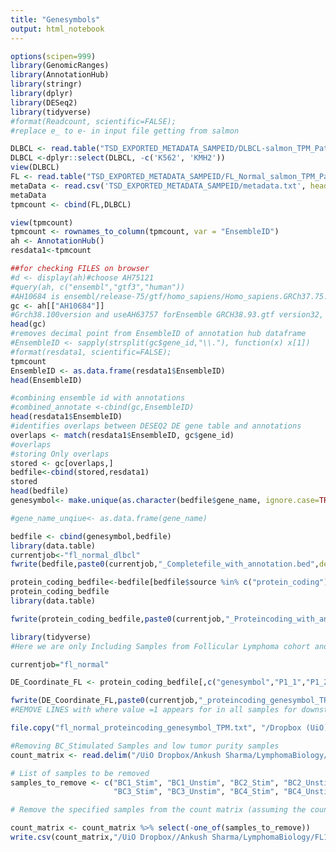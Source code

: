 ```yaml
---
title: "Genesymbols"
output: html_notebook
---
```


```r
options(scipen=999)
library(GenomicRanges)
library(AnnotationHub)
library(stringr)
library(dplyr)
library(DESeq2)
library(tidyverse)
#format(Readcount, scientific=FALSE);
#replace e_ to e- in input file getting from salmon

DLBCL <- read.table("TSD_EXPORTED_METADATA_SAMPEID/DLBCL-salmon_TPM_Patiendsampleid.txt", header=TRUE, sep = "\t", row.names = 1)
DLBCL <-dplyr::select(DLBCL, -c('K562', 'KMH2'))
view(DLBCL)
FL <- read.table("TSD_EXPORTED_METADATA_SAMPEID/FL_Normal_salmon_TPM_Patiendsampleid.txt", header=TRUE, sep = "\t", row.names = 1)
metaData <- read.csv('TSD_EXPORTED_METADATA_SAMPEID/metadata.txt', header = TRUE, sep = "\t")
metaData
tpmcount <- cbind(FL,DLBCL)

view(tpmcount)
tpmcount <- rownames_to_column(tpmcount, var = "EnsembleID")
ah <- AnnotationHub()
resdata1<-tpmcount

##for checking FILES on browser
#d <- display(ah)#choose AH75121
#query(ah, c("ensembl","gtf3","human"))
#AH10684 is ensembl/release-75/gtf/homo_sapiens/Homo_sapiens.GRCh37.75.gtf_0.0.1.RData
gc <- ah[["AH10684"]]
#Grch38.100version and useAH63757 forEnsemble GRCH38.93.gtf version32, ucscTxDB
head(gc)
#removes decimal point from EnsembleID of annotation hub dataframe 
#EnsembleID <- sapply(strsplit(gc$gene_id,"\\."), function(x) x[1]) 
#format(resdata1, scientific=FALSE);
tpmcount
EnsembleID <- as.data.frame(resdata1$EnsembleID)
head(EnsembleID)

#combining ensemble id with annotations
#combined_annotate <-cbind(gc,EnsembleID)
head(resdata1$EnsembleID)
#identifies overlaps between DESEQ2 DE gene table and annotations
overlaps <- match(resdata1$EnsembleID, gc$gene_id)
#overlaps
#storing Only overlaps 
stored <- gc[overlaps,]   
bedfile<-cbind(stored,resdata1)
stored
head(bedfile)
genesymbol<- make.unique(as.character(bedfile$gene_name, ignore.case=TRUE))

#gene_name_unqiue<- as.data.frame(gene_name) 

bedfile <- cbind(genesymbol,bedfile)
library(data.table)
currentjob<-"fl_normal_dlbcl"
fwrite(bedfile,paste0(currentjob,"_Completefile_with_annotation.bed",delim ="\t")) 

protein_coding_bedfile<-bedfile[bedfile$source %in% c("protein_coding"), ]
protein_coding_bedfile
library(data.table)

fwrite(protein_coding_bedfile,paste0(currentjob,"_Proteincoding_with_annotation.bed",delim ="\t")) 
```

```r
library(tidyverse)
#Here we are only Including Samples from Follicular Lymphoma cohort and Normal healthy Samples 

currentjob="fl_normal"

DE_Coordinate_FL <- protein_coding_bedfile[,c("genesymbol","P1_1","P1_2","P2_1","P2_2","P4_1","P6_3","P8_2","P9_2","P10_2","P11_2","P12_1","P14_1","P14_2","P23_1","P27_1","P27_2","P28_1","P29_1","P29_2","P30_2","P31_1","P31_4","P33_1","P34_2","P35_1","P35_2","P36_2","P40_1","P41_1","P42_1","P42_2","P43_1","P44_1","P44_2","P46_1","P46_3","P48_1","P49_1","P49_2","P50_1","P56_1","P56_2","P75_1","P11_1","P9_1","P3_1","P3_2","P46_2","P6_2","P57_1","P58_1","JP6_2","P10_1","P21_1","P21_2","P23_2","P23_3","P25_2","P27_3","P31_3","P32_1","P34_1","P43_2","P59_1","P61_1","P75_2","P75_3","BC1_Stim","BC1_Unstim","BC2_Stim","BC2_Unstim","BC3_Stim","BC3_Unstim","BC4_Stim","BC4_Unstim","T25ii_GC","T25ii_Memory","T25ii_Naive","T31_GC","T31_Memory","T31_Naive","T7_GC","T7_Memory","T7_Naive","T9_GC","T9_Memory","T9_Naive")]

fwrite(DE_Coordinate_FL,paste0(currentjob,"_proteincoding_genesymbol_TPM.txt",sep="\t"))
#REMOVE LINES with where value =1 appears for in all samples for downstream analysis using sublime REGEX..

file.copy("fl_normal_proteincoding_genesymbol_TPM.txt", "/Dropbox (UiO)/LymphomaBiology/FL1/FL1_RNASEQ/0_INPUTFILES/1_SALMON_TPM_matrices/inputfiles/")

```

```r
#Removing BC_Stimulated Samples and low tumor purity samples
count_matrix <- read.delim("/UiO Dropbox/Ankush Sharma/LymphomaBiology/FL1/FL1_RNASEQ/0_INPUTFILES/1_SALMON_TPM_matrices/TSD_EXPORTED_METADATA_SAMPLEID/FL_Normal_salmon_TPM_Patiendsampleid.txt",header = TRUE, sep = "\t",row.names = 1)

# List of samples to be removed
samples_to_remove <- c("BC1_Stim", "BC1_Unstim", "BC2_Stim", "BC2_Unstim", 
                       "BC3_Stim", "BC3_Unstim", "BC4_Stim", "BC4_Unstim","P34_1", "P35_1","JP6_2")

# Remove the specified samples from the count matrix (assuming the count matrix is part of the original data)

count_matrix <- count_matrix %>% select(-one_of(samples_to_remove))
write.csv(count_matrix,"/UiO Dropbox//Ankush Sharma/LymphomaBiology/FL1/FL1_RNASEQ/GEOSubmission/CountMatrixFL_Normal_SalmonTPM.csv")

```


